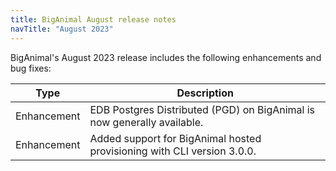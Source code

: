 ```yaml
---
title: BigAnimal August release notes
navTitle: "August 2023"
---
```


BigAnimal's August 2023 release includes the following enhancements and bug fixes:

|    Type     |                               Description                               |
| ----------- | ----------------------------------------------------------------------- |
| Enhancement | EDB Postgres Distributed (PGD) on BigAnimal is now generally available. |
| Enhancement | Added support for BigAnimal hosted provisioning with CLI version 3.0.0. |
